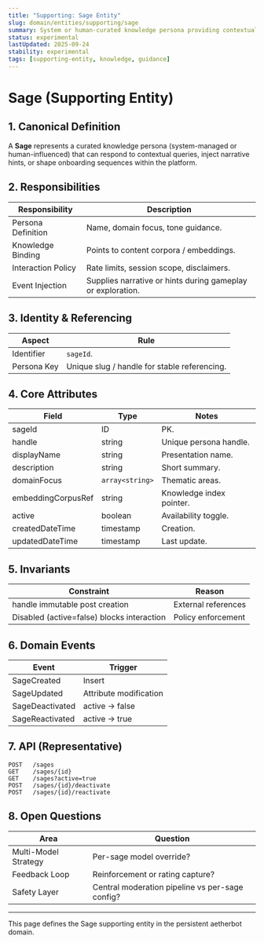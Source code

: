 ```yaml
---
title: "Supporting: Sage Entity"
slug: domain/entities/supporting/sage
summary: System or human-curated knowledge persona providing contextual guidance & narrative infusions.
status: experimental
lastUpdated: 2025-09-24
stability: experimental
tags: [supporting-entity, knowledge, guidance]
---
```


# Sage (Supporting Entity)

## 1. Canonical Definition

A **Sage** represents a curated knowledge persona (system-managed or human-influenced) that can respond to contextual queries, inject narrative hints, or shape onboarding sequences within the platform.

## 2. Responsibilities

| Responsibility     | Description                                                 |
| ------------------ | ----------------------------------------------------------- |
| Persona Definition | Name, domain focus, tone guidance.                          |
| Knowledge Binding  | Points to content corpora / embeddings.                     |
| Interaction Policy | Rate limits, session scope, disclaimers.                    |
| Event Injection    | Supplies narrative or hints during gameplay or exploration. |

## 3. Identity & Referencing

| Aspect      | Rule                                         |
| ----------- | -------------------------------------------- |
| Identifier  | `sageId`.                                    |
| Persona Key | Unique slug / handle for stable referencing. |

## 4. Core Attributes

| Field              | Type            | Notes                    |
| ------------------ | --------------- | ------------------------ |
| sageId             | ID              | PK.                      |
| handle             | string          | Unique persona handle.   |
| displayName        | string          | Presentation name.       |
| description        | string          | Short summary.           |
| domainFocus        | `array<string>` | Thematic areas.          |
| embeddingCorpusRef | string          | Knowledge index pointer. |
| active             | boolean         | Availability toggle.     |
| createdDateTime    | timestamp       | Creation.                |
| updatedDateTime    | timestamp       | Last update.             |

## 5. Invariants

| Constraint                                 | Reason              |
| ------------------------------------------ | ------------------- |
| handle immutable post creation             | External references |
| Disabled (active=false) blocks interaction | Policy enforcement  |

## 6. Domain Events

| Event           | Trigger                |
| --------------- | ---------------------- |
| SageCreated     | Insert                 |
| SageUpdated     | Attribute modification |
| SageDeactivated | active -> false        |
| SageReactivated | active -> true         |

## 7. API (Representative)

```
POST   /sages
GET    /sages/{id}
GET    /sages?active=true
POST   /sages/{id}/deactivate
POST   /sages/{id}/reactivate
```

## 8. Open Questions

| Area                 | Question                                        |
| -------------------- | ----------------------------------------------- |
| Multi-Model Strategy | Per-sage model override?                        |
| Feedback Loop        | Reinforcement or rating capture?                |
| Safety Layer         | Central moderation pipeline vs per-sage config? |

---

This page defines the Sage supporting entity in the persistent aetherbot domain.

